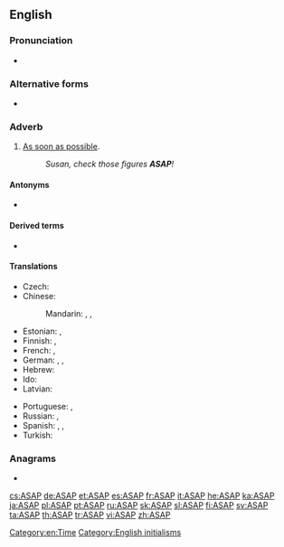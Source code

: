 {{also|asap}}
==English==

===Pronunciation===
* {{IPA|/ˌeɪ.ɛs.eɪˈpi/|/ˈeɪ.sæp/|lang=en}}

===Alternative forms===
* {{l|en|asap}}

===Adverb===
{{en-adv|-}}

# [[as soon as possible#English|As soon as possible]].
#: ''Susan, check those figures '''ASAP'''!''

====Antonyms====
* {{l|en|at leisure}}

====Derived terms====
* {{l|en|WRASAP}}

====Translations====
{{trans-top|as soon as possible}}
* Czech: {{t+|cs|ASAP}}
* Chinese:
*: Mandarin: {{t+|cmn|盡快|sc=Hani}}, {{t|cmn|尽快|tr=jìnkuài|sc=Hani}}, {{t+|cmn|及早|tr=jízǎo|sc=Hani}}
* Estonian: {{t+|et|asap}}, {{t+|et|ASAP}}
* Finnish: {{t|fi|asapa}}, {{t+|fi|ASAP}}
* French: {{t+|fr|dès que possible}}, {{t+|fr|au plus vite}}
* German: {{t|de|so bald wie möglich}}, {{t|de|so schnell wie möglich}}, {{t+|de|schnellstmöglich}}
* Hebrew: {{t|he|בַּהֶקְדֵּם הָאֶפְשָׁרִי|tr=bahek'dém haef'sharí}}
* Ido: {{t|io|tam balde kam posibla}}
* Latvian: {{t|lv|cik vien drīz iespējams}}
{{trans-mid}}
* Portuguese: {{t|pt|[[o]] [[mais]] [[rápido]] [[possível]]}}, {{t|pt|o quanto antes}}
* Russian: {{t|ru|как мо́жно скоре́е}}, {{t|ru|как мо́жно быстре́е}}
* Spanish: {{t|es|[[lo]] [[mas]] [[rapido]] [[posible]]}}, {{t|es|lo antes posible}}, {{t|es|cuanto antes}}
* Turkish: {{t+|tr|bir an önce}}
{{trans-bottom}}

===Anagrams===
* {{l|en|AAPS}}

[[Category:en:Time]]
[[Category:English initialisms]]

[[cs:ASAP]]
[[de:ASAP]]
[[et:ASAP]]
[[es:ASAP]]
[[fr:ASAP]]
[[it:ASAP]]
[[he:ASAP]]
[[ka:ASAP]]
[[ja:ASAP]]
[[pl:ASAP]]
[[pt:ASAP]]
[[ru:ASAP]]
[[sk:ASAP]]
[[sl:ASAP]]
[[fi:ASAP]]
[[sv:ASAP]]
[[ta:ASAP]]
[[th:ASAP]]
[[tr:ASAP]]
[[vi:ASAP]]
[[zh:ASAP]]